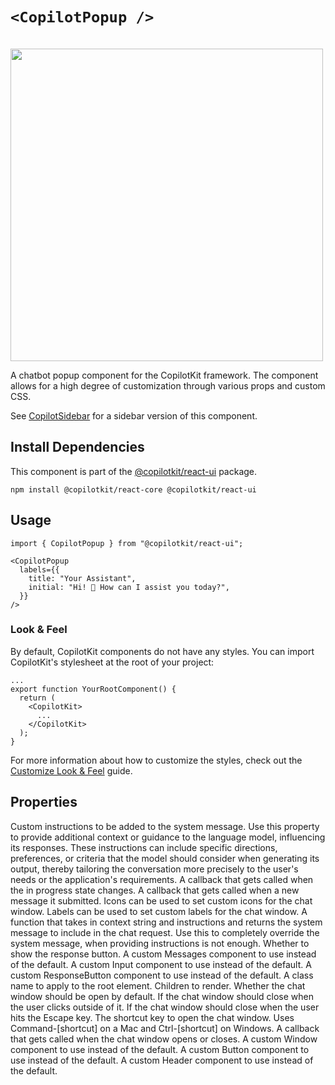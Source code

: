 


# `<CopilotPopup />`

<br/>
<img src="/images/CopilotPopup.gif" width="500" />
 
A chatbot popup component for the CopilotKit framework. The component allows for a high degree
of customization through various props and custom CSS.
 
See [CopilotSidebar](/reference/components/CopilotSidebar) for a sidebar version of this component.
 
## Install Dependencies
 
This component is part of the [@copilotkit/react-ui](https://npmjs.com/package/@copilotkit/react-ui) package.
 
```shell npm2yarn \"@copilotkit/react-ui"\
npm install @copilotkit/react-core @copilotkit/react-ui
```
## Usage
 
```tsx
import { CopilotPopup } from "@copilotkit/react-ui";
 
<CopilotPopup
  labels={{
    title: "Your Assistant",
    initial: "Hi! 👋 How can I assist you today?",
  }}
/>
```
 
### Look & Feel
 
By default, CopilotKit components do not have any styles. You can import CopilotKit's stylesheet at the root of your project:
```tsx fileName="YourRootComponent.tsx"
...
export function YourRootComponent() {
  return (
    <CopilotKit>
      ...
    </CopilotKit>
  );
}
```
For more information about how to customize the styles, check out the [Customize Look & Feel](/concepts/customize-look-and-feel) guide.

## Properties

<PropertyReference name="instructions" type="string"  > 
Custom instructions to be added to the system message. Use this property to
  provide additional context or guidance to the language model, influencing
  its responses. These instructions can include specific directions,
  preferences, or criteria that the model should consider when generating
  its output, thereby tailoring the conversation more precisely to the
  user's needs or the application's requirements.
</PropertyReference>

<PropertyReference name="onInProgress" type="(inProgress: boolean) => void"  > 
A callback that gets called when the in progress state changes.
</PropertyReference>

<PropertyReference name="onSubmitMessage" type="(message: string) => void | Promise<void>"  > 
A callback that gets called when a new message it submitted.
</PropertyReference>

<PropertyReference name="icons" type="CopilotChatIcons"  > 
Icons can be used to set custom icons for the chat window.
</PropertyReference>

<PropertyReference name="labels" type="CopilotChatLabels"  > 
Labels can be used to set custom labels for the chat window.
</PropertyReference>

<PropertyReference name="makeSystemMessage" type="SystemMessageFunction"  > 
A function that takes in context string and instructions and returns
  the system message to include in the chat request.
  Use this to completely override the system message, when providing
  instructions is not enough.
</PropertyReference>

<PropertyReference name="showResponseButton" type="boolean"  default="true"> 
Whether to show the response button.
</PropertyReference>

<PropertyReference name="Messages" type="React.ComponentType<MessagesProps>"  > 
A custom Messages component to use instead of the default.
</PropertyReference>

<PropertyReference name="Input" type="React.ComponentType<InputProps>"  > 
A custom Input component to use instead of the default.
</PropertyReference>

<PropertyReference name="ResponseButton" type="React.ComponentType<ResponseButtonProps>"  > 
A custom ResponseButton component to use instead of the default.
</PropertyReference>

<PropertyReference name="className" type="string"  > 
A class name to apply to the root element.
</PropertyReference>

<PropertyReference name="children" type="React.ReactNode"  > 
Children to render.
</PropertyReference>

<PropertyReference name="defaultOpen" type="boolean"  default="false"> 
Whether the chat window should be open by default.
</PropertyReference>

<PropertyReference name="clickOutsideToClose" type="boolean"  default="true"> 
If the chat window should close when the user clicks outside of it.
</PropertyReference>

<PropertyReference name="hitEscapeToClose" type="boolean"  default="true"> 
If the chat window should close when the user hits the Escape key.
</PropertyReference>

<PropertyReference name="shortcut" type="string"  default="'/'"> 
The shortcut key to open the chat window.
  Uses Command-[shortcut] on a Mac and Ctrl-[shortcut] on Windows.
</PropertyReference>

<PropertyReference name="onSetOpen" type="(open: boolean) => void"  > 
A callback that gets called when the chat window opens or closes.
</PropertyReference>

<PropertyReference name="Window" type="React.ComponentType<WindowProps>"  > 
A custom Window component to use instead of the default.
</PropertyReference>

<PropertyReference name="Button" type="React.ComponentType<ButtonProps>"  > 
A custom Button component to use instead of the default.
</PropertyReference>

<PropertyReference name="Header" type="React.ComponentType<HeaderProps>"  > 
A custom Header component to use instead of the default.
</PropertyReference>

